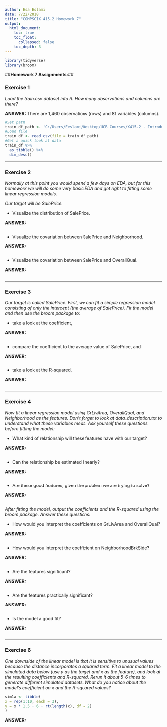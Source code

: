 ```yaml
---
author: Esa Eslami
date: 7/22/2018
title: "COMPSCIX 415.2 Homework 7"
output:
  html_document:
    toc: true
    toc_float:
      collapsed: false
    toc_depth: 3
---
```


```r
library(tidyverse)
library(broom)
```

##__Homework 7 Assignments:__##

### Exercise 1

*Load the train.csv dataset into R. How many observations and columns are there?*

__ANSWER:__ There are 1,460 observations (rows) and 81 variables (columns).

```r
#Set path
train_df_path <- 'C:/Users/Eeslami/Desktop/UCB Courses/X415.2 - Introduction to Data Science/compscix-415-2-assignments/train.csv'
#Load file 
train_df <- read_csv(file = train_df_path)
#Get a quick look at data
train_df %>%
  as_tibble() %>%
  dim_desc()
```

* * *
### Exercise 2

*Normally at this point you would spend a few days on EDA, but for this homework we will do some very basic EDA and get right to fitting some linear regression models.*

*Our target will be SalePrice.*

* Visualize the distribution of SalePrice. 

__ANSWER:__ 

```r

```

* Visualize the covariation between SalePrice and Neighborhood. 

__ANSWER:__ 

```r

```

* Visualize the covariation between SalePrice and OverallQual. 

__ANSWER:__ 

```r

```

* * *
### Exercise 3

*Our target is called SalePrice. First, we can fit a simple regression model consisting of only the intercept (the average of SalePrice). Fit the model and then use the broom package to:*

* take a look at the coefficient, 

__ANSWER:__ 

```r

```

* compare the coefficient to the average value of SalePrice, and 

__ANSWER:__ 

```r

```

* take a look at the R-squared. 

__ANSWER:__ 

```r

```

* * *

### Exercise 4

*Now fit a linear regression model using GrLivArea, OverallQual, and Neighborhood as the features. Don’t forget to look at data_description.txt to understand what these variables mean. Ask yourself these questions before fitting the model:*

* What kind of relationship will these features have with our target? 

__ANSWER:__ 

```r

```

* Can the relationship be estimated linearly? 

__ANSWER:__ 

```r

```

* Are these good features, given the problem we are trying to solve? 

__ANSWER:__ 

```r

```

*After fitting the model, output the coefficients and the R-squared using the broom package. Answer these questions:*

* How would you interpret the coefficients on GrLivArea and OverallQual? 

__ANSWER:__ 

```r

```

* How would you interpret the coefficient on NeighborhoodBrkSide? 

__ANSWER:__ 

```r

```

* Are the features significant? 

__ANSWER:__ 

```r

```

* Are the features practically significant? 

__ANSWER:__ 

```r

```

* Is the model a good fit? 

__ANSWER:__ 

```r

```
* * *

### Exercise 6

*One downside of the linear model is that it is sensitive to unusual values because the distance incorporates a squared term. Fit a linear model to the simulated data below (use y as the target and x as the feature), and look at the resulting coefficients and R-squared. Rerun it about 5-6 times to generate different simulated datasets. What do you notice about the model’s coefficient on x and the R-squared values?*

```r
sim1a <- tibble(
x = rep(1:10, each = 3),
y = x * 1.5 + 6 + rt(length(x), df = 2)
)
```

__ANSWER:__ 

